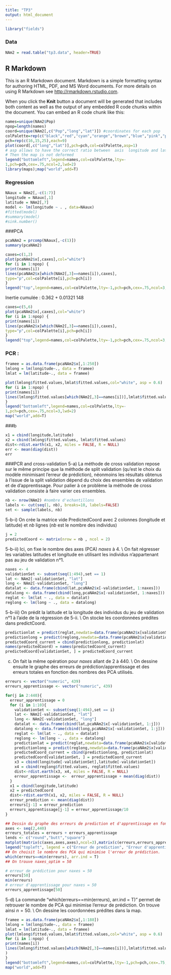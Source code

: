 ```yaml
---
title: "TP3"
output: html_document
---
```


```r
library("fields")
```

### Data
```r
NAm2 = read.table("tp3.data", header=TRUE)
```

## R Markdown

This is an R Markdown document. Markdown is a simple formatting syntax for authoring HTML, PDF, and MS Word documents. For more details on using R Markdown see <http://rmarkdown.rstudio.com>.

When you click the **Knit** button a document will be generated that includes both content as well as the output of any embedded R code chunks within the document. You can embed an R code chunk like this:

```r
names=unique(NAm2$Pop)
npop=length(names)
coord=unique(NAm2[,c("Pop","long","lat")]) #coordinates for each pop
colPalette=rep(c("black","red","cyan","orange","brown","blue","pink","purple","darkgreen"),3)
pch=rep(c(16,15,25),each=9)
plot(coord[,c("long","lat")],pch=pch,col=colPalette,asp=1)
# asp allows to have the correct ratio between  axis  longitude and latitude
# Then the map is not deformed  
legend("bottomleft",legend=names,col=colPalette,lty=-
1,pch=pch,cex=.75,ncol=2,lwd=2)
library(maps);map("world",add=T)
```


### Regression
```r
NAaux = NAm2[,-c(1:7)]
longitude = NAaux[,1]
latitude = NAm2[,7]
model <- lm(longitude ~ . , data=NAaux)
#fitted(model)
#summary(model)
#sink.number()
```
###PCA
```r
pcaNAm2 = prcomp(NAaux[,-c(1)])
summary(pcaNAm2)

```
```r
caxes=c(1,2)
plot(pcaNAm2$x[,caxes],col="white")
for (i in 1:npop) {
print(names[i])
lines(pcaNAm2$x[which(NAm2[,3]==names[i]),caxes], 
type="p",col=colPalette[i],pch=pch[i])
}
legend("top",legend=names,col=colPalette,lty=-1,pch=pch,cex=.75,ncol=3,lwd=2)
```
Inertie cumulée :  0.362 + 0.01321
148
```r
caxes=c(5,6)
plot(pcaNAm2$x[,caxes],col="white")
for (i in 1:npop) {
print(names[i])
lines(pcaNAm2$x[which(NAm2[,3]==names[i]),caxes], 
type="p",col=colPalette[i],pch=pch[i])
}
legend("top",legend=names,col=colPalette,lty=-1,pch=pch,cex=.75,ncol=3,lwd=2)
```
### PCR :
```r
framee = as.data.frame(pcaNAm2$x[,1:250])
lmlong = lm(longitude~., data = framee)
lmlat = lm(latitude~., data = framee)
```

```r
plot(lmlong$fitted.values,lmlat$fitted.values,col="white", asp = 0.6)
for (i in 1:npop) {
print(names[i])
lines(lmlong$fitted.values[which(NAm2[,3]==names[i])],lmlat$fitted.values[which(NAm2[,3]==names[i])],type="p",col=colPalette[i],pch=pch[i])
}
legend("bottomleft",legend=names,col=colPalette,lty=-
1,pch=pch,cex=.75,ncol=3,lwd=2)
map("world",add=T)
```
###b
```r
x1 = cbind(longitude,latitude)
x2 = cbind(lmlong$fitted.values, lmlat$fitted.values)
dist<-rdist.earth(x1, x2, miles = FALSE, R = NULL)
err <- mean(diag(dist))
err
```

###PCR and cross-validation
5-a) La méthode de cross validation repose sur le même principe que la méthode de split validation (qu'est le choix du modèle minimisant l'erreur de prédiction), néonmoins les résultats obtenus à l'issue de la split validation dépend du choix des ensembles de validation et de d'apprentissage. Pour palier à ce problème la méthode de cross validation consiste à faire varier ces ensembles.
```r
nb <- nrow(NAm2) #nombre d'echantillons
labels <- cut(seq(1, nb), breaks=10, labels=FALSE)
set <- sample(labels, nb)
```

5-b-i)
On crée la matrice vide PredictedCoord avec 2 colonnes (longitude et latitude) et $nb$ lignes ($nb$ est le nombre des individus)
```r
j = 2
predictedCoord <- matrix(nrow = nb , ncol = 2)
```
5-b-ii)
Ici, on fixe le nombre des axes (PCA) $naxes$ à 4. \\
On fait régresser les variables latitudes et longitude en utilisant les individus n'appartenant pas au jeu de validation n°1.
```r
naxes <- 4
validationSet <- subset(seq(1:494),set == 1)
lat <- NAm2[-validationSet, "lat"]
long <- NAm2[-validationSet, "long"]
datalat <- data.frame(cbind(lat,pcaNAm2$x[-validationSet, 1:naxes]))
datalong <- data.frame(cbind(long,pcaNAm2$x[-validationSet, 1:naxes]))
reglat <- lm(lat ~ ., data = datalat)
reglong <- lm(long ~ ., data = datalong)

```
5-b-iii)
On prédit la latitude et la longitude des individus du jeu de validation n°1 à l'aide de la régression de 5-ii. \\
On stocke les coordonnées prédites dans predictCoord.
```r
predictionlat = predict(reglat,newdata=data.frame(pcaNAm2$x[validationSet, 1:naxes]) )
predictionlong = predict(reglong,newdata=data.frame(pcaNAm2$x[validationSet, 1:naxes]) )
predictedCoord_current = cbind(predictionlong, predictionlat)
names(predictedCoord) = names(predictedCoord_current)
predictedCoord[validationSet, ] = predictedCoord_current
```
c)
On fait la même opération pour $naxes$ allant de 2 à 440. \\
On dessine ensuite le graphe des erreurs de prédiction/apprentissage et des erreurs totales en fonction des nombres des PCA utilisés.
```r
erreurs <- vector("numeric", 439)
erreurs_apprentissage <- vector("numeric", 439)

for(j in 2:440){
  erreur_apprentissage = 0
  for (i in 1:10){
    validationSet <- subset(seq(1:494),set == i)
    lat <- NAm2[-validationSet, "lat"]
    long <- NAm2[-validationSet, "long"]
    datalat <- data.frame(cbind(lat,pcaNAm2$x[-validationSet, 1:j]))
    datalong <- data.frame(cbind(long,pcaNAm2$x[-validationSet, 1:j]))
    reglat <- lm(lat ~ ., data = datalat)
    reglong <- lm(long ~ ., data = datalong)
    predictionlat = predict(reglat,newdata=data.frame(pcaNAm2$x[validationSet, 1:j]) )
    predictionlong = predict(reglong,newdata=data.frame(pcaNAm2$x[validationSet, 1:j]) )
    predictedCoord_current = cbind(predictionlong, predictionlat)
    predictedCoord[validationSet, ] = predictedCoord_current
    x3 = cbind(longitude[-validationSet],latitude[-validationSet])
    x4 = cbind(reglong$fitted.values, reglat$fitted.values)
    dist<-rdist.earth(x3, x4, miles = FALSE, R = NULL)
    erreur_apprentissage <-  erreur_apprentissage + mean(diag(dist))
  }
  x1 = cbind(longitude,latitude)
  x2 = predictedCoord
  dist<-rdist.earth(x1, x2, miles = FALSE, R = NULL)
  erreur_prediction <- mean(diag(dist))
  erreurs[j-1] = erreur_prediction
  erreurs_apprentissage[j-1] = erreur_apprentissage/10
}  
```

```r
## Dessin du graphe des erreurs de prediction et d'apprentissage en fonction du nombre de composantes principales utilisées
axes <- seq(2,440)
erreurs_totales = erreurs + erreurs_apprentissage
lends <- c("round","butt","square")
matplot(matrix(c(axes,axes,axes),ncol=3),matrix(c(erreurs,erreurs_apprentissage, erreurs_totales),ncol=3), lend = lends, col = c("blue", "red", "green"), xlab = "Nombre de composantes principales", ylab = "Erreurs en Km", type = c('l', 'l', 'l'))
legend("topleft", legend = c("Erreur de prediction", "Erreur d'apprentissage", "Erreur totale"), col = c("blue", "red","green"), pch = 16)
## On choisit le nombre des PCA qui minimise l'erreur de prédiction.
which(erreurs==min(erreurs), arr.ind = T)
## On trouve naxes_optim = 50

# erreur de prédiction pour naxes = 50
erreurs[50]
min(erreurs)
# erreur d'apprentissage pour naxes = 50
erreurs_apprentissage[50]
```
5-d) La commande "which(erreurs==min(erreurs), arr.ind = T)" permet de retrouver le nombre de PCA qui minimise l'erreur de prédiction. On trouve ainsi $n=50$.
\\
On dessine les coordonnées prédites dans la map.
```r
framee = as.data.frame(pcaNAm2$x[,1:188])
lmlong = lm(longitude~., data = framee)
lmlat = lm(latitude~., data = framee)
plot(lmlong$fitted.values,lmlat$fitted.values,col="white", asp = 0.6)
for (i in 1:npop) {
print(names[i])
lines(lmlong$fitted.values[which(NAm2[,3]==names[i])],lmlat$fitted.values[which(NAm2[,3]==names[i])],type="p",col=colPalette[i],pch=pch[i]
)
}
legend("bottomleft",legend=names,col=colPalette,lty=-1,pch=pch,cex=.75,ncol=3,lwd=2)
map("world",add=T)
```

